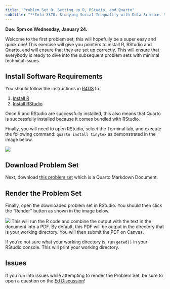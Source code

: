 ```yaml
---
title: "Problem Set 0: Setting up R, RStudio, and Quarto"
subtitle: "**Info 3370. Studying Social Inequality with Data Science. Spring 2024**"
---
```


**Due: 5pm on Wednesday, January 24.**

Welcome to the first problem set; this will hopefully be a super easy and
quick one! This exercise will give you pointers to install R, RStudio and
Quarto, and will ensure that they are set up correctly. This will ensure that
everybody is ready to dive into the subsequent problem sets with minimal
technical issues.

## Install Software Requirements

You should follow the instructions in [R4DS](https://r4ds.hadley.nz/) to:

1. [Install R](https://r4ds.hadley.nz/intro#r)
2. [Install RStudio](https://r4ds.hadley.nz/intro#rstudio)

Once R and RStudio are successfully installed, this also means that Quarto is
successfully installed because it comes bundled with RStudio.

Finally, you will need to open RStudio, select the Terminal tab, and execute
the following command: `quarto install tinytex` as demonstrated in the image
below.

![](../assets/pset0/tinytex.png)

## Download Problem Set

Next, download [this problem set](../assets/pset0/pset0.qmd) which is a
Quarto Markdown Document.

## Render the Problem Set

Finally, open the downloaded problem set in RStudio. You should then click
the "Render" button as shown in the image below.

![](../assets/pset0/render.png)
This will run the R code and combine the output with the text in the document
into a PDF. By default, this PDF will be output in the directory that is your
working directory. You will then submit the PDF on Canvas.

::: {.callout-tip}
If you're not sure what your working directory is, run `getwd()` in your
RStudio console. This will print your working directory.
:::

## Issues

If you run into issues while attempting to render the Problem Set, be sure
to open a question on the
[Ed Discussion]("https://edstem.org/us/courses/54550/")!